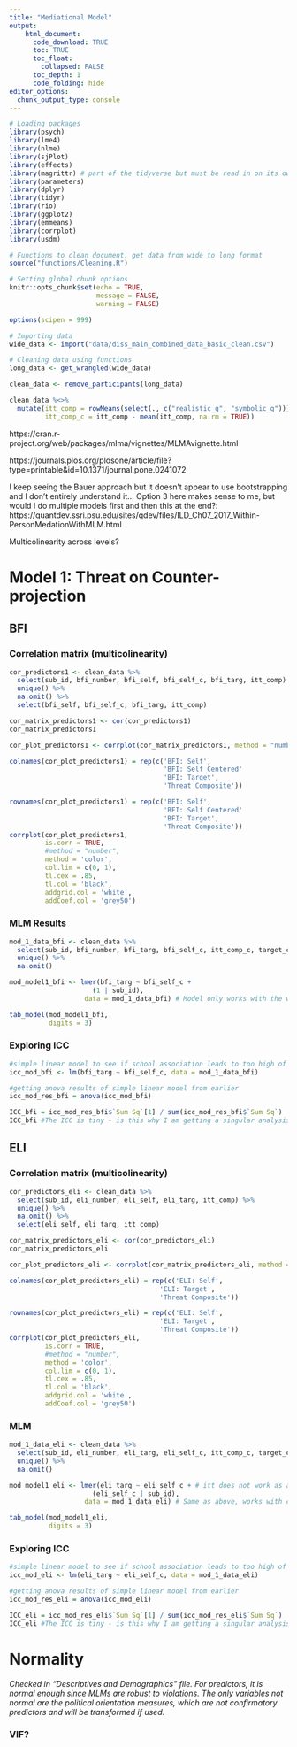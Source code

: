 ```yaml
---
title: "Mediational Model"
output: 
    html_document:
      code_download: TRUE
      toc: TRUE
      toc_float:
        collapsed: FALSE
      toc_depth: 1
      code_folding: hide
editor_options: 
  chunk_output_type: console
---
```


```r
# Loading packages
library(psych)
library(lme4)
library(nlme)
library(sjPlot)
library(effects)
library(magrittr) # part of the tidyverse but must be read in on its own
library(parameters)
library(dplyr)
library(tidyr)
library(rio)
library(ggplot2)
library(emmeans)
library(corrplot)
library(usdm)

# Functions to clean document, get data from wide to long format
source("functions/Cleaning.R")

# Setting global chunk options
knitr::opts_chunk$set(echo = TRUE,
                      message = FALSE,
                      warning = FALSE)

options(scipen = 999)

# Importing data
wide_data <- import("data/diss_main_combined_data_basic_clean.csv")

# Cleaning data using functions
long_data <- get_wrangled(wide_data)

clean_data <- remove_participants(long_data)

clean_data %<>%    
  mutate(itt_comp = rowMeans(select(., c("realistic_q", "symbolic_q"))),
         itt_comp_c = itt_comp - mean(itt_comp, na.rm = TRUE))
```

https://cran.r-project.org/web/packages/mlma/vignettes/MLMAvignette.html

https://journals.plos.org/plosone/article/file?type=printable&id=10.1371/journal.pone.0241072

I keep seeing the Bauer approach but it doesn't appear to use bootstrapping and I don't entirely understand it... Option 3 here makes sense to me, but would I do multiple models first and then this at the end?:
https://quantdev.ssri.psu.edu/sites/qdev/files/ILD_Ch07_2017_Within-PersonMedationWithMLM.html

Multicolinearity across levels?

# Model 1: Threat on Counter-projection

## BFI

### Correlation matrix (multicolinearity)

```r
cor_predictors1 <- clean_data %>% 
  select(sub_id, bfi_number, bfi_self, bfi_self_c, bfi_targ, itt_comp) %>% 
  unique() %>% 
  na.omit() %>% 
  select(bfi_self, bfi_self_c, bfi_targ, itt_comp)

cor_matrix_predictors1 <- cor(cor_predictors1)
cor_matrix_predictors1

cor_plot_predictors1 <- corrplot(cor_matrix_predictors1, method = "number")

colnames(cor_plot_predictors1) = rep(c('BFI: Self',
                                       'BFI: Self Centered'
                                       'BFI: Target',
                                       'Threat Composite'))

rownames(cor_plot_predictors1) = rep(c('BFI: Self',
                                       'BFI: Self Centered'
                                       'BFI: Target',
                                       'Threat Composite'))
corrplot(cor_plot_predictors1, 
         is.corr = TRUE, 
         #method = "number", 
         method = 'color',
         col.lim = c(0, 1),
         tl.cex = .85,
         tl.col = 'black',
         addgrid.col = 'white',
         addCoef.col = 'grey50')
```

### MLM Results

```r
mod_1_data_bfi <- clean_data %>% 
  select(sub_id, bfi_number, bfi_targ, bfi_self_c, itt_comp_c, target_condition) %>% 
  unique() %>% 
  na.omit() 

mod_model1_bfi <- lmer(bfi_targ ~ bfi_self_c + 
                     (1 | sub_id), 
                   data = mod_1_data_bfi) # Model only works with the whole data-set (clean_data), not when filtered down to only include observations (thus none repeated) for this analysis with mod_1_data_bfi

tab_model(mod_model1_bfi,
          digits = 3)
```

### Exploring ICC

```r
#simple linear model to see if school association leads to too high of an ICC
icc_mod_bfi <- lm(bfi_targ ~ bfi_self_c, data = mod_1_data_bfi)

#getting anova results of simple linear model from earlier
icc_mod_res_bfi = anova(icc_mod_bfi)

ICC_bfi = icc_mod_res_bfi$`Sum Sq`[1] / sum(icc_mod_res_bfi$`Sum Sq`)
ICC_bfi #The ICC is tiny - is this why I am getting a singular analysis?
```

## ELI

### Correlation matrix (multicolinearity)

```r
cor_predictors_eli <- clean_data %>% 
  select(sub_id, eli_number, eli_self, eli_targ, itt_comp) %>% 
  unique() %>% 
  na.omit() %>% 
  select(eli_self, eli_targ, itt_comp)

cor_matrix_predictors_eli <- cor(cor_predictors_eli)
cor_matrix_predictors_eli

cor_plot_predictors_eli <- corrplot(cor_matrix_predictors_eli, method = "number")

colnames(cor_plot_predictors_eli) = rep(c('ELI: Self',
                                      'ELI: Target',
                                      'Threat Composite'))

rownames(cor_plot_predictors_eli) = rep(c('ELI: Self',
                                      'ELI: Target',
                                      'Threat Composite'))
corrplot(cor_plot_predictors_eli, 
         is.corr = TRUE, 
         #method = "number", 
         method = 'color',
         col.lim = c(0, 1),
         tl.cex = .85,
         tl.col = 'black',
         addgrid.col = 'white',
         addCoef.col = 'grey50')
```

### MLM

```r
mod_1_data_eli <- clean_data %>% 
  select(sub_id, eli_number, eli_targ, eli_self_c, itt_comp_c, target_condition) %>% 
  unique() %>% 
  na.omit() 

mod_model1_eli <- lmer(eli_targ ~ eli_self_c + # itt does not work as a RE; model does not converge
                     (eli_self_c | sub_id), 
                   data = mod_1_data_eli) # Same as above, works with clean_data but not the smaller df specific to this analysis

tab_model(mod_model1_eli,
          digits = 3)
```

### Exploring ICC

```r
#simple linear model to see if school association leads to too high of an ICC
icc_mod_eli <- lm(eli_targ ~ eli_self_c, data = mod_1_data_eli)

#getting anova results of simple linear model from earlier
icc_mod_res_eli = anova(icc_mod_eli)

ICC_eli = icc_mod_res_eli$`Sum Sq`[1] / sum(icc_mod_res_eli$`Sum Sq`)
ICC_eli #The ICC is tiny - is this why I am getting a singular analysis?
```

# Normality 

*Checked in "Descriptives and Demographics" file. For predictors, it is normal enough since MLMs are robust to violations. The only variables not normal are the political orientation measures, which are not confirmatory predictors and will be transformed if used.*

### VIF?





